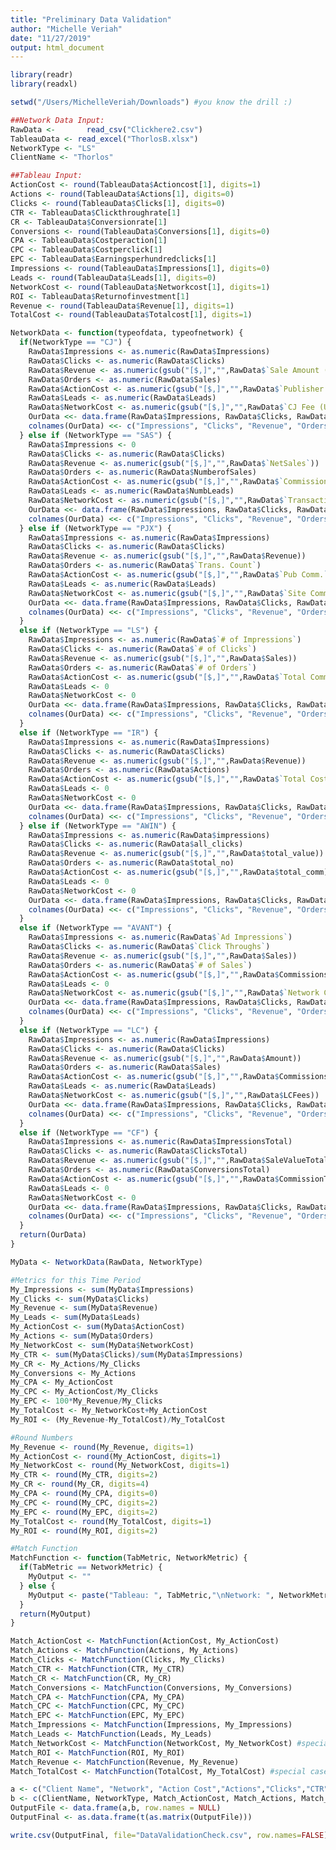 ```yaml
---
title: "Preliminary Data Validation"
author: "Michelle Veriah"
date: "11/27/2019"
output: html_document
---
```


```r
library(readr)
library(readxl)

setwd("/Users/MichelleVeriah/Downloads") #you know the drill :) 

##Network Data Input: 
RawData <-       read_csv("Clickhere2.csv") 
TableauData <- read_excel("ThorlosB.xlsx")
NetworkType <- "LS"
ClientName <- "Thorlos"

##Tableau Input: 
ActionCost <- round(TableauData$Actioncost[1], digits=1)
Actions <- round(TableauData$Actions[1], digits=0)
Clicks <- round(TableauData$Clicks[1], digits=0)
CTR <- TableauData$Clickthroughrate[1]
CR <- TableauData$Conversionrate[1]
Conversions <- round(TableauData$Conversions[1], digits=0)
CPA <- TableauData$Costperaction[1]
CPC <- TableauData$Costperclick[1]
EPC <- TableauData$Earningsperhundredclicks[1]
Impressions <- round(TableauData$Impressions[1], digits=0)
Leads <- round(TableauData$Leads[1], digits=0)
NetworkCost <- round(TableauData$Networkcost[1], digits=1)
ROI <- TableauData$Returnofinvestment[1]
Revenue <- round(TableauData$Revenue[1], digits=1) 
TotalCost <- round(TableauData$Totalcost[1], digits=1)
```

```r

NetworkData <- function(typeofdata, typeofnetwork) {
  if(NetworkType == "CJ") {
    RawData$Impressions <- as.numeric(RawData$Impressions)
    RawData$Clicks <- as.numeric(RawData$Clicks)
    RawData$Revenue <- as.numeric(gsub("[$,]","",RawData$`Sale Amount (USD)`))
    RawData$Orders <- as.numeric(RawData$Sales)
    RawData$ActionCost <- as.numeric(gsub("[$,]","",RawData$`Publisher Commission (USD)`))
    RawData$Leads <- as.numeric(RawData$Leads)
    RawData$NetworkCost <- as.numeric(gsub("[$,]","",RawData$`CJ Fee (USD)`))
    OurData <<- data.frame(RawData$Impressions, RawData$Clicks, RawData$Revenue, RawData$Orders, RawData$ActionCost, RawData$Leads, RawData$NetworkCost )
    colnames(OurData) <<- c("Impressions", "Clicks", "Revenue", "Orders", "ActionCost", "Leads", "NetworkCost")
  } else if (NetworkType == "SAS") {
    RawData$Impressions <- 0
    RawData$Clicks <- as.numeric(RawData$Clicks)
    RawData$Revenue <- as.numeric(gsub("[$,]","",RawData$`NetSales`))
    RawData$Orders <- as.numeric(RawData$NumberofSales)
    RawData$ActionCost <- as.numeric(gsub("[$,]","",RawData$`Commissions`))
    RawData$Leads <- as.numeric(RawData$NumbLeads)
    RawData$NetworkCost <- as.numeric(gsub("[$,]","",RawData$`TransactionFees`))
    OurData <<- data.frame(RawData$Impressions, RawData$Clicks, RawData$Revenue, RawData$Orders, RawData$ActionCost, RawData$Leads, RawData$NetworkCost )
    colnames(OurData) <<- c("Impressions", "Clicks", "Revenue", "Orders", "ActionCost", "Leads", "NetworkCost")
  } else if (NetworkType == "PJX") {
    RawData$Impressions <- as.numeric(RawData$Impressions)
    RawData$Clicks <- as.numeric(RawData$Clicks)
    RawData$Revenue <- as.numeric(gsub("[$,]","",RawData$Revenue))
    RawData$Orders <- as.numeric(RawData$`Trans. Count`)
    RawData$ActionCost <- as.numeric(gsub("[$,]","",RawData$`Pub Comm.`))
    RawData$Leads <- as.numeric(RawData$Leads)
    RawData$NetworkCost <- as.numeric(gsub("[$,]","",RawData$`Site Comm.`))
    OurData <<- data.frame(RawData$Impressions, RawData$Clicks, RawData$Revenue, RawData$Orders, RawData$ActionCost, RawData$Leads, RawData$NetworkCost )
    colnames(OurData) <<- c("Impressions", "Clicks", "Revenue", "Orders", "ActionCost", "Leads", "NetworkCost")
  }
  else if (NetworkType == "LS") {
    RawData$Impressions <- as.numeric(RawData$`# of Impressions`)
    RawData$Clicks <- as.numeric(RawData$`# of Clicks`)
    RawData$Revenue <- as.numeric(gsub("[$,]","",RawData$Sales))
    RawData$Orders <- as.numeric(RawData$`# of Orders`)
    RawData$ActionCost <- as.numeric(gsub("[$,]","",RawData$`Total Commission`))
    RawData$Leads <- 0
    RawData$NetworkCost <- 0
    OurData <<- data.frame(RawData$Impressions, RawData$Clicks, RawData$Revenue, RawData$Orders, RawData$ActionCost, RawData$Leads, RawData$NetworkCost )
    colnames(OurData) <<- c("Impressions", "Clicks", "Revenue", "Orders", "ActionCost", "Leads", "NetworkCost")
  }
  else if (NetworkType == "IR") {
    RawData$Impressions <- as.numeric(RawData$Impressions)
    RawData$Clicks <- as.numeric(RawData$Clicks)
    RawData$Revenue <- as.numeric(gsub("[$,]","",RawData$Revenue))
    RawData$Orders <- as.numeric(RawData$Actions)
    RawData$ActionCost <- as.numeric(gsub("[$,]","",RawData$`Total Cost`))
    RawData$Leads <- 0
    RawData$NetworkCost <- 0
    OurData <<- data.frame(RawData$Impressions, RawData$Clicks, RawData$Revenue, RawData$Orders, RawData$ActionCost, RawData$Leads, RawData$NetworkCost )
    colnames(OurData) <<- c("Impressions", "Clicks", "Revenue", "Orders", "ActionCost", "Leads", "NetworkCost")
  } else if (NetworkType == "AWIN") {
    RawData$Impressions <- as.numeric(RawData$impressions)
    RawData$Clicks <- as.numeric(RawData$all_clicks)
    RawData$Revenue <- as.numeric(gsub("[$,]","",RawData$total_value))
    RawData$Orders <- as.numeric(RawData$total_no)
    RawData$ActionCost <- as.numeric(gsub("[$,]","",RawData$total_comm))
    RawData$Leads <- 0
    RawData$NetworkCost <- 0
    OurData <<- data.frame(RawData$Impressions, RawData$Clicks, RawData$Revenue, RawData$Orders, RawData$ActionCost, RawData$Leads, RawData$NetworkCost )
    colnames(OurData) <<- c("Impressions", "Clicks", "Revenue", "Orders", "ActionCost", "Leads", "NetworkCost")
  }
  else if (NetworkType == "AVANT") {
    RawData$Impressions <- as.numeric(RawData$`Ad Impressions`)
    RawData$Clicks <- as.numeric(RawData$`Click Throughs`)
    RawData$Revenue <- as.numeric(gsub("[$,]","",RawData$Sales))
    RawData$Orders <- as.numeric(RawData$`# of Sales`)
    RawData$ActionCost <- as.numeric(gsub("[$,]","",RawData$Commissions))
    RawData$Leads <- 0
    RawData$NetworkCost <- as.numeric(gsub("[$,]","",RawData$`Network Commissions`))
    OurData <<- data.frame(RawData$Impressions, RawData$Clicks, RawData$Revenue, RawData$Orders, RawData$ActionCost, RawData$Leads, RawData$NetworkCost )
    colnames(OurData) <<- c("Impressions", "Clicks", "Revenue", "Orders", "ActionCost", "Leads", "NetworkCost")
  }
  else if (NetworkType == "LC") {
    RawData$Impressions <- as.numeric(RawData$Impressions)
    RawData$Clicks <- as.numeric(RawData$Clicks)
    RawData$Revenue <- as.numeric(gsub("[$,]","",RawData$Amount))
    RawData$Orders <- as.numeric(RawData$Sales)
    RawData$ActionCost <- as.numeric(gsub("[$,]","",RawData$Commissions))
    RawData$Leads <- as.numeric(RawData$Leads)
    RawData$NetworkCost <- as.numeric(gsub("[$,]","",RawData$LCFees))
    OurData <<- data.frame(RawData$Impressions, RawData$Clicks, RawData$Revenue, RawData$Orders, RawData$ActionCost, RawData$Leads, RawData$NetworkCost )
    colnames(OurData) <<- c("Impressions", "Clicks", "Revenue", "Orders", "ActionCost", "Leads", "NetworkCost")
  }
  else if (NetworkType == "CF") {
    RawData$Impressions <- as.numeric(RawData$ImpressionsTotal)
    RawData$Clicks <- as.numeric(RawData$ClicksTotal)
    RawData$Revenue <- as.numeric(gsub("[$,]","",RawData$SaleValueTotal))
    RawData$Orders <- as.numeric(RawData$ConversionsTotal)
    RawData$ActionCost <- as.numeric(gsub("[$,]","",RawData$CommissionTotal))
    RawData$Leads <- 0
    RawData$NetworkCost <- 0
    OurData <<- data.frame(RawData$Impressions, RawData$Clicks, RawData$Revenue, RawData$Orders, RawData$ActionCost, RawData$Leads, RawData$NetworkCost )
    colnames(OurData) <<- c("Impressions", "Clicks", "Revenue", "Orders", "ActionCost", "Leads", "NetworkCost")
  }
  return(OurData)
}
``` 

```r
MyData <- NetworkData(RawData, NetworkType)
```

```r
#Metrics for this Time Period 
My_Impressions <- sum(MyData$Impressions)
My_Clicks <- sum(MyData$Clicks)
My_Revenue <- sum(MyData$Revenue)
My_Leads <- sum(MyData$Leads)
My_ActionCost <- sum(MyData$ActionCost)
My_Actions <- sum(MyData$Orders)
My_NetworkCost <- sum(MyData$NetworkCost)
My_CTR <- sum(MyData$Clicks)/sum(MyData$Impressions)
My_CR <- My_Actions/My_Clicks
My_Conversions <- My_Actions
My_CPA <- My_ActionCost
My_CPC <- My_ActionCost/My_Clicks
My_EPC <- 100*My_Revenue/My_Clicks
My_TotalCost <- My_NetworkCost+My_ActionCost
My_ROI <- (My_Revenue-My_TotalCost)/My_TotalCost
```

```r
#Round Numbers
My_Revenue <- round(My_Revenue, digits=1)
My_ActionCost <- round(My_ActionCost, digits=1)
My_NetworkCost <- round(My_NetworkCost, digits=1)
My_CTR <- round(My_CTR, digits=2)
My_CR <- round(My_CR, digits=4)
My_CPA <- round(My_CPA, digits=0)
My_CPC <- round(My_CPC, digits=2)
My_EPC <- round(My_EPC, digits=2)
My_TotalCost <- round(My_TotalCost, digits=1)
My_ROI <- round(My_ROI, digits=2)
```


```r
#Match Function 
MatchFunction <- function(TabMetric, NetworkMetric) {
  if(TabMetric == NetworkMetric) {
    MyOutput <- ""
  } else {
    MyOutput <- paste("Tableau: ", TabMetric,"\nNetwork: ", NetworkMetric)
  } 
  return(MyOutput)
}
```

```r
Match_ActionCost <- MatchFunction(ActionCost, My_ActionCost)
Match_Actions <- MatchFunction(Actions, My_Actions)
Match_Clicks <- MatchFunction(Clicks, My_Clicks)
Match_CTR <- MatchFunction(CTR, My_CTR)
Match_CR <- MatchFunction(CR, My_CR)
Match_Conversions <- MatchFunction(Conversions, My_Conversions)
Match_CPA <- MatchFunction(CPA, My_CPA)
Match_CPC <- MatchFunction(CPC, My_CPC)
Match_EPC <- MatchFunction(EPC, My_EPC)
Match_Impressions <- MatchFunction(Impressions, My_Impressions)
Match_Leads <- MatchFunction(Leads, My_Leads)
Match_NetworkCost <- MatchFunction(NetworkCost, My_NetworkCost) #special case for LS, PJX 
Match_ROI <- MatchFunction(ROI, My_ROI)
Match_Revenue <- MatchFunction(Revenue, My_Revenue)
Match_TotalCost <- MatchFunction(TotalCost, My_TotalCost) #special case for LS, PJX
```


```r
a <- c("Client Name", "Network", "Action Cost","Actions","Clicks","CTR","CR","Conversions","CPA","CPC","EP100C","Impressions","Leads","Network Cost", "ROI","Revenue","Total Cost")
b <- c(ClientName, NetworkType, Match_ActionCost, Match_Actions, Match_Clicks, Match_CTR, Match_CR, Match_Conversions, Match_CPA, Match_CPC, Match_EPC, Match_Impressions, Match_Leads, Match_NetworkCost, Match_ROI, Match_Revenue, Match_TotalCost) 
OutputFile <- data.frame(a,b, row.names = NULL)
OutputFinal <- as.data.frame(t(as.matrix(OutputFile)))
``` 

```r
write.csv(OutputFinal, file="DataValidationCheck.csv", row.names=FALSE)
```



